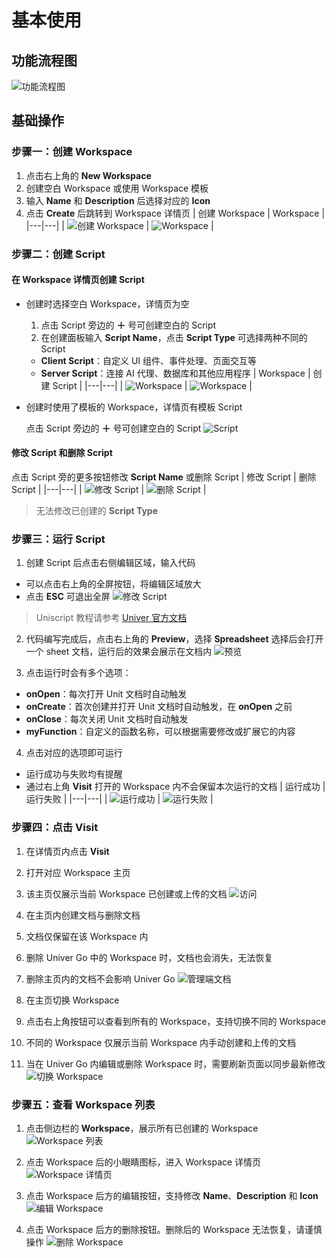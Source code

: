# 基本使用

## 功能流程图

![功能流程图](./usage/usage-flow-chart.png)

## 基础操作

### 步骤一：创建 Workspace

1. 点击右上角的 **New Workspace**
2. 创建空白 Workspace 或使用 Workspace 模板
3. 输入 **Name** 和 **Description** 后选择对应的 **Icon**
4. 点击 **Create** 后跳转到 Workspace 详情页
  | 创建 Workspace | Workspace |
  |---|---|
  | ![创建 Workspace](./usage/usage-workspace-create.png) | ![Workspace](./usage/usage-workspace.png) |

### 步骤二：创建 Script

#### 在 Workspace 详情页创建 Script
  - 创建时选择空白 Workspace，详情页为空
    1. 点击 Script 旁边的 **＋** 号可创建空白的 Script
    2. 在创建面板输入 **Script Name**，点击 **Script Type** 可选择两种不同的 Script
      - **Client Script**：自定义 UI 组件、事件处理、页面交互等
      - **Server Script**：连接 AI 代理、数据库和其他应用程序
        | Workspace | 创建 Script |
        |---|---|
        | ![Workspace](./usage/usage-workspace.png) | ![Workspace](./usage/usage-script-create.png) |

  - 创建时使用了模板的 Workspace，详情页有模板 Script
      
      点击 Script 旁边的 **＋** 号可创建空白的 Script
      ![Script](./usage/usage-script-template.png)

#### 修改 Script 和删除 Script
  点击 Script 旁的更多按钮修改 **Script Name** 或删除 Script
  | 修改 Script | 删除 Script |
  |---|---|
  | ![修改 Script](./usage/usage-script-edit.png) | ![删除 Script](./usage/usage-script-delete.png) |

  > 无法修改已创建的 **Script Type**

### 步骤三：运行 Script

1. 创建 Script 后点击右侧编辑区域，输入代码
  - 可以点击右上角的全屏按钮，将编辑区域放大
  - 点击 **ESC** 可退出全屏
    ![修改 Script](./usage/usage-script-fullscreen.png)

  > Uniscript 教程请参考 [Univer 官方文档](https://docs.univer.ai/zh-CN/guides/sheets/features/core/general-api)

2. 代码编写完成后，点击右上角的 **Preview**，选择 **Spreadsheet**
  选择后会打开一个 sheet 文档，运行后的效果会展示在文档内
  ![预览](./usage/usage-workspace-preview.png)

3. 点击运行时会有多个选项：
  - **onOpen**：每次打开 Unit 文档时自动触发
  - **onCreate**：首次创建并打开 Unit 文档时自动触发，在 **onOpen** 之前
  - **onClose**：每次关闭 Unit 文档时自动触发
  - **myFunction**：自定义的函数名称，可以根据需要修改或扩展它的内容

4. 点击对应的选项即可运行
  - 运行成功与失败均有提醒
  - 通过右上角 **Visit** 打开的 Workspace 内不会保留本次运行的文档
    | 运行成功 | 运行失败 |
    |---|---|
    | ![运行成功](./usage/usage-script-success.png) | ![运行失败](./usage/usage-script-error.png) |

### 步骤四：点击 Visit

1. 在详情页内点击 **Visit**
  1. 打开对应 Workspace 主页
  2. 该主页仅展示当前 Workspace 已创建或上传的文档
      ![访问](./usage/usage-workspace-visit.png)

2. 在主页内创建文档与删除文档
  1. 文档仅保留在该 Workspace 内
  2. 删除 Univer Go 中的 Workspace 时，文档也会消失，无法恢复
  3. 删除主页内的文档不会影响 Univer Go
      ![管理端文档](./usage/usage-workspace-manage.png)

3. 在主页切换 Workspace
  1. 点击右上角按钮可以查看到所有的 Workspace，支持切换不同的 Workspace
  2. 不同的 Workspace 仅展示当前 Workspace 内手动创建和上传的文档
  3. 当在 Univer Go 内编辑或删除 Workspace 时，需要刷新页面以同步最新修改
    ![切换 Workspace](./usage/usage-workspace-change.png)

### 步骤五：查看 Workspace 列表

1. 点击侧边栏的 **Workspace**，展示所有已创建的 Workspace
  ![Workspace 列表](./usage/usage-workspace-list.png)

2. 点击 Workspace 后的小眼睛图标，进入 Workspace 详情页
  ![Workspace 详情页](./usage/usage-workspace-detail.png)

3. 点击 Workspace 后方的编辑按钮，支持修改 **Name**、**Description** 和 **Icon**
  ![编辑 Workspace](./usage/usage-workspace-edit.png)

4. 点击 Workspace 后方的删除按钮。删除后的 Workspace 无法恢复，请谨慎操作
  ![删除 Workspace](./usage/usage-workspace-delete.png)
